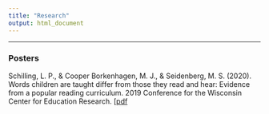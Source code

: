 ```yaml
---
title: "Research"
output: html_document
---
```

-------------------
### **Posters**
Schilling, L. P., & Cooper Borkenhagen, M. J., & Seidenberg, M. S. (2020). Words children are taught differ from those they read and hear: Evidence from a popular reading curriculum. 2019 Conference for the Wisconsin Center for Education Research. [[pdf](./data/schilling_etal_2020_wcer.pdf)
